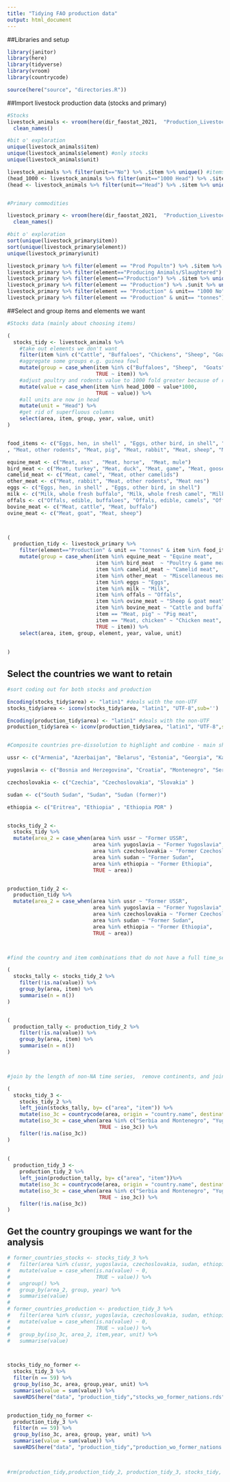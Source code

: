 ```yaml
---
title: "Tidying FAO production data"
output: html_document
---
```


##Libraries and setup

```r

library(janitor) 
library(here)
library(tidyverse)
library(vroom)
library(countrycode)

source(here("source", "directories.R"))

```


##Import livestock production data (stocks and primary)

```r

#Stocks
livestock_animals <- vroom(here(dir_faostat_2021,  "Production_Livestock_E_All_Data_(Normalized).csv")) %>% 
  clean_names()

#bit o' exploration
unique(livestock_animals$item)
unique(livestock_animals$element) #only stocks
unique(livestock_animals$unit)

livestock_animals %>% filter(unit=="No") %>% .$item %>% unique() #items for unit in number "No." is beehives 
(head_1000 <- livestock_animals %>% filter(unit=="1000 Head") %>% .$item %>% unique()) #1000 Head mainly for Poultry and rodents
(head <- livestock_animals %>% filter(unit=="Head") %>% .$item %>% unique()) #1000 Head mainly for Poultry and rodents


#Primary commodities

livestock_primary <- vroom(here(dir_faostat_2021,  "Production_LivestockPrimary_E_All_Data_(Normalized).csv")) %>% 
  clean_names() 

#bit o' exploration
sort(unique(livestock_primary$item))
sort(unique(livestock_primary$element))
unique(livestock_primary$unit)

livestock_primary %>% filter(element == "Prod Popultn") %>% .$item %>% unique()  #production population is for wool, honey,beeswax
livestock_primary %>% filter(element=="Producing Animals/Slaughtered") %>% .$item %>% unique() #for all commodities but the stocks are probably more valuable here - several reasons producers might not slaughter but if stocks are increasing this can hide trends
livestock_primary %>% filter(element=="Production") %>% .$item %>% unique() # all products have production data
livestock_primary %>% filter(element == "Production") %>% .$unit %>% unique() # we want tonnes but what about eggs
livestock_primary %>% filter(element == "Production" & unit== "1000 No") %>% .$item %>% unique() # eggs in numbers
livestock_primary %>% filter(element == "Production" & unit== "tonnes") %>% .$item %>% unique() # eggs in numbers and in tonnes


```



##Select and group items and elements we want

```r

#Stocks data (mainly about choosing items)

(
  stocks_tidy <- livestock_animals %>% 
    #take out elements we don't want  
    filter(item %in% c("Cattle", "Buffaloes", "Chickens", "Sheep", "Goats", "Pigs" )) %>% 
    #aggregate some groups e.g. guinea fowl
    mutate(group = case_when(item %in% c("Buffaloes", "Sheep",  "Goats") ~ "Other",
                             TRUE ~ item)) %>% 
    #adjust poultry and rodents value to 1000 fold greater because of reported units
    mutate(value = case_when(item %in% head_1000 ~ value*1000,
                             TRUE ~ value)) %>% 
    #all units are now in head
    mutate(unit = "Head") %>% 
    #get rid of superfluous columns
    select(area, item, group, year, value, unit)
)


food_items <- c("Eggs, hen, in shell" , "Eggs, other bird, in shell", "Meat nes", "Meat, ass" ,"Meat, bird nes","Meat, buffalo", "Meat, camel", "Meat, cattle", "Meat, chicken", "Meat, duck","Meat, game","Meat, goat", "Meat, goose and guinea fowl", "Meat, horse","Meat, mule", "Meat, other camelids"       
, "Meat, other rodents", "Meat, pig", "Meat, rabbit", "Meat, sheep", "Meat, turkey", "Milk, whole fresh buffalo", "Milk, whole fresh camel", "Milk, whole fresh cow", "Milk, whole fresh goat", "Milk, whole fresh sheep", "Offals, edible, buffaloes", "Offals, edible, camels", "Offals, edible, cattle", "Offals, edible, goats", "Offals, horses", "Offals, pigs, edible", "Offals, sheep,edible")

equine_meat <- c("Meat, ass" , "Meat, horse",  "Meat, mule")
bird_meat <- c("Meat, turkey", "Meat, duck", "Meat, game", "Meat, goose and guinea fowl", "Meat, bird nes")
camelid_meat <- c("Meat, camel", "Meat, other camelids")
other_meat <- c("Meat, rabbit", "Meat, other rodents", "Meat nes")
eggs <- c("Eggs, hen, in shell" , "Eggs, other bird, in shell")
milk <- c("Milk, whole fresh buffalo", "Milk, whole fresh camel", "Milk, whole fresh cow", "Milk, whole fresh goat", "Milk, whole fresh sheep")
offals <- c("Offals, edible, buffaloes", "Offals, edible, camels", "Offals, edible, cattle", "Offals, edible, goats", "Offals, horses", "Offals, pigs, edible", "Offals, sheep,edible")
bovine_meat <- c("Meat, cattle", "Meat, buffalo")
ovine_meat <- c("Meat, goat", "Meat, sheep")



(
  production_tidy <- livestock_primary %>% 
    filter(element=="Production" & unit == "tonnes" & item %in% food_items) %>% 
    mutate(group = case_when(item %in% equine_meat ~ "Equine meat",
                             item %in% bird_meat  ~ "Poultry & game meat, other",
                             item %in% camelid_meat ~ "Camelid meat",
                             item %in% other_meat  ~ "Miscellaneous meats",
                             item %in% eggs ~ "Eggs",
                             item %in% milk ~ "Milk", 
                             item %in% offals ~ "Offals",
                             item %in% ovine_meat ~ "Sheep & goat meat",
                             item %in% bovine_meat ~ "Cattle and buffalo meat",
                             item == "Meat, pig" ~ "Pig meat",
                             item == "Meat, chicken" ~ "Chicken meat",
                             TRUE ~ item)) %>% 
    select(area, item, group, element, year, value, unit)
  
  
)


```


## Select the countries we want to retain

```r

#sort coding out for both stocks and production 

Encoding(stocks_tidy$area) <- "latin1" #deals with the non-UTF
stocks_tidy$area <- iconv(stocks_tidy$area, "latin1", "UTF-8",sub='')

Encoding(production_tidy$area) <- "latin1" #deals with the non-UTF
production_tidy$area <- iconv(production_tidy$area, "latin1", "UTF-8",sub='')


#Composite countries pre-dissolution to highlight and combine - main shocks detected here will be geopolitical however

ussr <- c("Armenia", "Azerbaijan", "Belarus", "Estonia", "Georgia", "Kazakhstan", "Kyrgyzstan", "Latvia" , "Lithuania", "Republic of Moldova", "Russian Federation" , "Tajikistan", "Turkmenistan" , "Ukraine"  , "USSR" , "Uzbekistan" )

yugoslavia <- c("Bosnia and Herzegovina", "Croatia", "Montenegro", "Serbia", "Serbia and Montenegro", "Slovenia", "North Macedonia", "Yugoslav SFR")

czechoslovakia <- c("Czechia", "Czechoslovakia", "Slovakia" )

sudan <- c("South Sudan", "Sudan", "Sudan (former)")

ethiopia <- c("Eritrea", "Ethiopia" , "Ethiopia PDR" )


stocks_tidy_2 <- 
  stocks_tidy %>% 
  mutate(area_2 = case_when(area %in% ussr ~ "Former USSR",
                            area %in% yugoslavia ~ "Former Yugoslavia",
                            area %in% czechoslovakia ~ "Former Czechoslovakia",
                            area %in% sudan ~ "Former Sudan",
                            area %in% ethiopia ~ "Former Ethiopia",
                            TRUE ~ area))


production_tidy_2 <- 
  production_tidy %>% 
  mutate(area_2 = case_when(area %in% ussr ~ "Former USSR",
                            area %in% yugoslavia ~ "Former Yugoslavia",
                            area %in% czechoslovakia ~ "Former Czechoslovakia",
                            area %in% sudan ~ "Former Sudan",
                            area %in% ethiopia ~ "Former Ethiopia",
                            TRUE ~ area))



#find the country and item combinations that do not have a full time_series

(
  stocks_tally <- stocks_tidy_2 %>% 
    filter(!is.na(value)) %>% 
    group_by(area, item) %>% 
    summarise(n = n())
)


(
  production_tally <- production_tidy_2 %>% 
    filter(!is.na(value)) %>% 
    group_by(area, item) %>% 
    summarise(n = n())
)



#join by the length of non-NA time series,  remove continents, and join broken states

(
  stocks_tidy_3 <- 
    stocks_tidy_2 %>% 
    left_join(stocks_tally, by= c("area", "item")) %>%
    mutate(iso_3c = countrycode(area, origin = "country.name", destination = "iso3c", warn=TRUE)) %>% 
    mutate(iso_3c = case_when(area %in% c("Serbia and Montenegro", "Yugoslav FR",  "Czechoslovakia") ~ "FMR",
                              TRUE ~ iso_3c)) %>% 
    filter(!is.na(iso_3c))
)
  
  
(
  production_tidy_3 <- 
    production_tidy_2 %>% 
    left_join(production_tally, by= c("area", "item"))%>% 
    mutate(iso_3c = countrycode(area, origin = "country.name", destination = "iso3c", warn=TRUE)) %>% 
    mutate(iso_3c = case_when(area %in% c("Serbia and Montenegro", "Yugoslav FR",  "Czechoslovakia") ~ "FMR",
                              TRUE ~ iso_3c)) %>% 
    filter(!is.na(iso_3c))
)


```


## Get the country groupings we want for the analysis
```r

# former_countries_stocks <- stocks_tidy_3 %>% 
#   filter(area %in% c(ussr, yugoslavia, czechoslovakia, sudan, ethiopia)) %>% 
#   mutate(value = case_when(is.na(value) ~ 0,
#                            TRUE ~ value)) %>% 
#   ungroup() %>% 
#   group_by(area_2, group, year) %>% 
#   summarise(value)
# 
# former_countries_production <- production_tidy_3 %>% 
#   filter(area %in% c(ussr, yugoslavia, czechoslovakia, sudan, ethiopia)) %>% 
#   mutate(value = case_when(is.na(value) ~ 0,
#                            TRUE ~ value)) %>% 
#   group_by(iso_3c, area_2, item,year, unit) %>% 
#   summarise(value)



stocks_tidy_no_former <- 
  stocks_tidy_3 %>%
  filter(n == 59) %>% 
  group_by(iso_3c, area, group,year, unit) %>% 
  summarise(value = sum(value)) %>% 
  saveRDS(here("data", "production_tidy","stocks_wo_former_nations.rds"))


production_tidy_no_former <- 
  production_tidy_3 %>% 
  filter(n == 59) %>% 
  group_by(iso_3c, area, group, year, unit) %>% 
  summarise(value = sum(value)) %>% 
  saveRDS(here("data", "production_tidy","production_wo_former_nations.rds"))
  


#rm(production_tidy,production_tidy_2, production_tidy_3, stocks_tidy, stocks_tidy_2, stocks_tidy_3)

```

